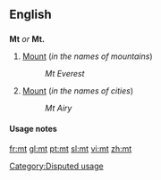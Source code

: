 {{see|Mt|MT|mT|Mt.|.mt}}

==English==

==={{abbreviation}}===
'''Mt''' ''or'' '''Mt.'''

#[[Mount]] (''in the names of mountains'')
#:''Mt Everest''
#[[Mount]] (''in the names of cities'')
#:''Mt Airy''

====Usage notes====
<!--Disputed:
*As the abbreviation for definition 2 only eliminates the use of two characters, the full word, [[Mount]], is generally preferred.  It is also never appropriate to use this abbreviation in body text in any form.  The same applies to [[Ft]] for [[Fort]], [[So]] for [[South]], and [[No]] for [[North]].  Use of Mt is only appropriate when space necessitates.
-->

[[Category:Disputed usage]]

[[fr:mt]]
[[gl:mt]]
[[pt:mt]]
[[sl:mt]]
[[vi:mt]]
[[zh:mt]]